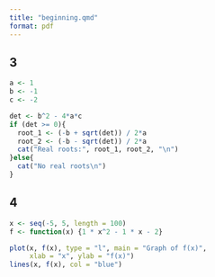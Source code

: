 ```yaml
---
title: "beginning.qmd"
format: pdf
---
```


## 3

```r
a <- 1
b <- -1
c <- -2

det <- b^2 - 4*a*c
if (det >= 0){
  root_1 <- (-b + sqrt(det)) / 2*a
  root_2 <- (-b - sqrt(det)) / 2*a
  cat("Real roots:", root_1, root_2, "\n")
}else{
  cat("No real roots\n")
}
```

## 4

```r
x <- seq(-5, 5, length = 100)
f <- function(x) {1 * x^2 - 1 * x - 2}

plot(x, f(x), type = "l", main = "Graph of f(x)",
     xlab = "x", ylab = "f(x)")
lines(x, f(x), col = "blue")
```


